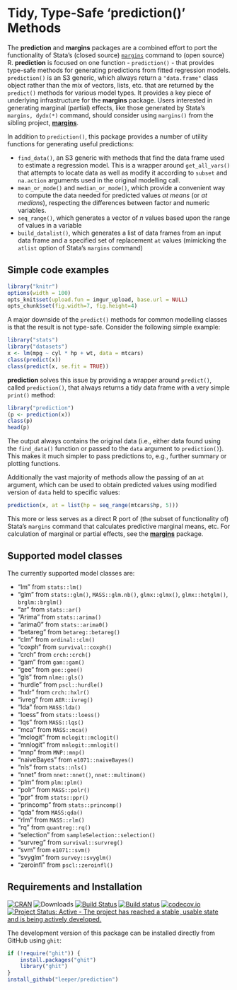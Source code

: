 # Tidy, Type-Safe 'prediction()' Methods

The **prediction** and **margins** packages are a combined effort to port the functionality of Stata's (closed source) [`margins`](http://www.stata.com/help.cgi?margins) command to (open source) R. **prediction** is focused on one function - `prediction()` - that provides type-safe methods for generating predictions from fitted regression models. `prediction()` is an S3 generic, which always return a `"data.frame"` class object rather than the mix of vectors, lists, etc. that are returned by the `predict()` methods for various model types. It provides a key piece of underlying infrastructure for the **margins** package. Users interested in generating marginal (partial) effects, like those generated by Stata's `margins, dydx(*)` command, should consider using `margins()` from the sibling project, [**margins**](https://cran.r-project.org/package=margins).

In addition to `prediction()`, this package provides a number of utility functions for generating useful predictions:

 - `find_data()`, an S3 generic with methods that find the data frame used to estimate a regression model. This is a wrapper around `get_all_vars()` that attempts to locate data as well as modify it according to `subset` and `na.action` arguments used in the original modelling call.
 - `mean_or_mode()` and `median_or_mode()`, which provide a convenient way to compute the data needed for predicted values *at means* (or *at medians*), respecting the differences between factor and numeric variables.
 - `seq_range()`, which generates a vector of *n* values based upon the range of values in a variable
 - `build_datalist()`, which generates a list of data frames from an input data frame and a specified set of replacement `at` values (mimicking the `atlist` option of Stata's `margins` command)

## Simple code examples

```r
library("knitr")
options(width = 100)
opts_knit$set(upload.fun = imgur_upload, base.url = NULL)
opts_chunk$set(fig.width=7, fig.height=4)
```

A major downside of the `predict()` methods for common modelling classes is that the result is not type-safe. Consider the following simple example:

```r
library("stats")
library("datasets")
x <- lm(mpg ~ cyl * hp + wt, data = mtcars)
class(predict(x))
class(predict(x, se.fit = TRUE))
```

**prediction** solves this issue by providing a wrapper around `predict()`, called `prediction()`, that always returns a tidy data frame with a very simple `print()` method:

```r
library("prediction")
(p <- prediction(x))
class(p)
head(p)
```

The output always contains the original data (i.e., either data found using the `find_data()` function or passed to the `data` argument to `prediction()`). This makes it much simpler to pass predictions to, e.g., further summary or plotting functions.

Additionally the vast majority of methods allow the passing of an `at` argument, which can be used to obtain predicted values using modified version of `data` held to specific values:

```r
prediction(x, at = list(hp = seq_range(mtcars$hp, 5)))
```

This more or less serves as a direct R port of (the subset of functionality of) Stata's `margins` command that calculates predictive marginal means, etc. For calculation of marginal or partial effects, see the [**margins**](https://cran.r-project.org/package=margins) package.

## Supported model classes

The currently supported model classes are:

 - "lm" from `stats::lm()`
 - "glm" from `stats::glm()`, `MASS::glm.nb()`, `glmx::glmx()`, `glmx::hetglm()`, `brglm::brglm()`
 - "ar" from `stats::ar()`
 - "Arima" from `stats::arima()`
 - "arima0" from `stats::arima0()`
 - "betareg" from `betareg::betareg()`
 - "clm" from `ordinal::clm()`
 - "coxph" from `survival::coxph()`
 - "crch" from `crch::crch()`
 - "gam" from `gam::gam()`
 - "gee" from `gee::gee()`
 - "gls" from `nlme::gls()`
 - "hurdle" from `pscl::hurdle()`
 - "hxlr" from `crch::hxlr()`
 - "ivreg" from `AER::ivreg()`
 - "lda" from `MASS:lda()`
 - "loess" from `stats::loess()`
 - "lqs" from `MASS::lqs()`
 - "mca" from `MASS::mca()`
 - "mclogit" from `mclogit::mclogit()`
 - "mnlogit" from `mnlogit::mnlogit()`
 - "mnp" from `MNP::mnp()`
 - "naiveBayes" from `e1071::naiveBayes()`
 - "nls" from `stats::nls()`
 - "nnet" from `nnet::nnet()`, `nnet::multinom()`
 - "plm" from `plm::plm()`
 - "polr" from `MASS::polr()`
 - "ppr" from `stats::ppr()`
 - "princomp" from `stats::princomp()`
 - "qda" from `MASS:qda()`
 - "rlm" from `MASS::rlm()`
 - "rq" from `quantreg::rq()`
 - "selection" from `sampleSelection::selection()`
 - "survreg" from `survival::survreg()`
 - "svm" from `e1071::svm()`
 - "svyglm" from `survey::svyglm()`
 - "zeroinfl" from `pscl::zeroinfl()`

## Requirements and Installation

[![CRAN](http://www.r-pkg.org/badges/version/prediction)](https://cran.r-project.org/package=prediction)
![Downloads](http://cranlogs.r-pkg.org/badges/prediction)
[![Build Status](https://travis-ci.org/leeper/prediction.svg?branch=master)](https://travis-ci.org/leeper/prediction)
[![Build status](https://ci.appveyor.com/api/projects/status/a4tebeoa98cq07gy/branch/master?svg=true)](https://ci.appveyor.com/project/leeper/prediction/branch/master)
[![codecov.io](http://codecov.io/github/leeper/prediction/coverage.svg?branch=master)](http://codecov.io/github/leeper/prediction?branch=master)
[![Project Status: Active - The project has reached a stable, usable state and is being actively developed.](http://www.repostatus.org/badges/latest/active.svg)](http://www.repostatus.org/#active)

The development version of this package can be installed directly from GitHub using `ghit`:

```R
if (!require("ghit")) {
    install.packages("ghit")
    library("ghit")
}
install_github("leeper/prediction")
```
